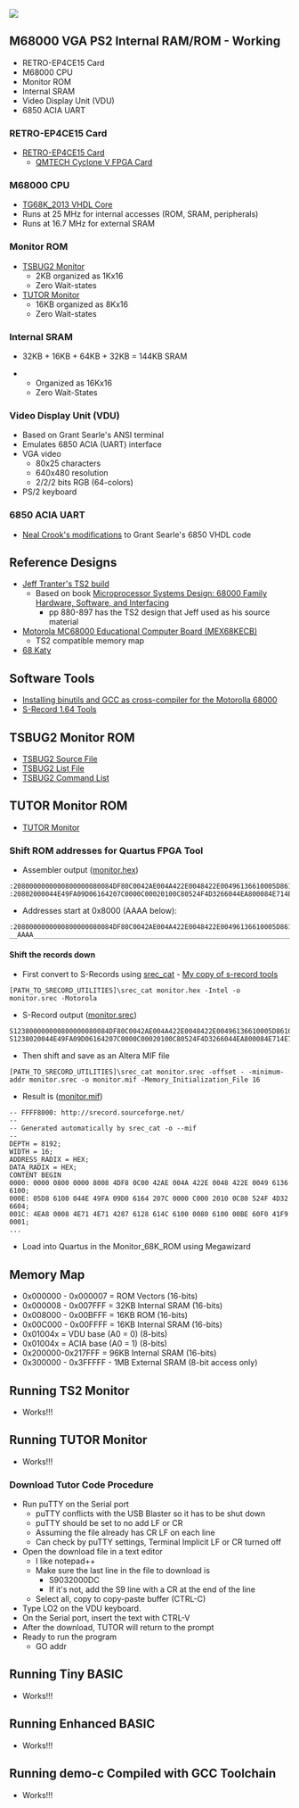 <img src="http://land-boards.com/blwiki/images/3/35/RETRO-EP4CE15-P958-720PX.jpg"></img>

== M68000 VGA PS2 Internal RAM/ROM - Working ==

* RETRO-EP4CE15 Card
* M68000 CPU
* Monitor ROM
* Internal SRAM
* Video Display Unit (VDU)
* 6850 ACIA UART

=== RETRO-EP4CE15 Card ===

* [http://land-boards.com/blwiki/index.php?title=RETRO-EP4CE15 RETRO-EP4CE15 Card]
** [http://land-boards.com/blwiki/index.php?title=QM_Tech_Cyclone_V_FPGA_Board QMTECH Cyclone V FPGA Card]

=== M68000 CPU ===

* [https://github.com/douggilliland/MultiComp/tree/master/MultiComp%20(VHDL%20Template)/Components/CPU/M68000/TG68K_2013 TG68K_2013 VHDL Core]
* Runs at 25 MHz for internal accesses (ROM, SRAM, peripherals)
* Runs at 16.7 MHz for external SRAM

=== Monitor ROM ===

* [https://github.com/douggilliland/Retro-Computers/tree/7ce0358bcddc7edb204a87fba47e80a591d9d570/68000/ReferenceDesigns/TS2_JeffTranter/monitor/TSBUG2 TSBUG2 Monitor]
** 2KB organized as 1Kx16
** Zero Wait-states
* [https://github.com/douggilliland/Retro-Computers/tree/7ce0358bcddc7edb204a87fba47e80a591d9d570/68000/ReferenceDesigns/TS2_JeffTranter/tutor TUTOR Monitor]
** 16KB organized as 8Kx16
** Zero Wait-states

=== Internal SRAM ===

* 32KB + 16KB + 64KB + 32KB = 144KB SRAM

** Organized as 16Kx16
** Zero Wait-States

=== Video Display Unit (VDU) ===

* Based on Grant Searle's ANSI terminal
* Emulates 6850 ACIA (UART) interface
* VGA video
** 80x25 characters
** 640x480 resolution
** 2/2/2 bits RGB (64-colors)
* PS/2 keyboard

=== 6850 ACIA UART ===

* [https://github.com/nealcrook/multicomp6809/wiki/VDU-Modifications Neal Crook's modifications] to Grant Searle's 6850 VHDL code

== Reference Designs ==

* [https://jefftranter.blogspot.com/2016/12/building-68000-single-board-computer.html Jeff Tranter's TS2 build]
** Based on book [https://www.amazon.com/Microprocessor-Systems-Design-Hardware-Interfacing/dp/0534948227/ref=sr_1_2?crid=21I1LHECUP26L&dchild=1&keywords=alan+clements&qid=1593949123&sprefix=alan+clemens%2Caps%2C167&sr=8-2 Microprocessor Systems Design: 68000 Family Hardware, Software, and Interfacing]
*** pp 880-897 has the TS2 design that Jeff used as his source material
* [http://www.easy68k.com/paulrsm/mecb/mecb.htm Motorola MC68000 Educational Computer Board (MEX68KECB)]
** TS2 compatible memory map
* [https://www.bigmessowires.com/68-katy/ 68 Katy]

== Software Tools ==

* [https://darkdust.net/writings/megadrive/crosscompiler Installing binutils and GCC as cross-compiler for the Motorolla 68000]
* [http://srecord.sourceforge.net/ S-Record 1.64 Tools]

== TSBUG2 Monitor ROM ==

* [https://github.com/douggilliland/Retro-Computers/blob/7ce0358bcddc7edb204a87fba47e80a591d9d570/68000/ReferenceDesigns/TS2_JeffTranter/monitor/TSBUG2/monitor.s TSBUG2 Source File]
* [https://github.com/douggilliland/Retro-Computers/blob/7ce0358bcddc7edb204a87fba47e80a591d9d570/68000/ReferenceDesigns/TS2_JeffTranter/monitor/TSBUG2/monitor.lst TSBUG2 List File]
* [https://github.com/douggilliland/Retro-Computers/blob/7ce0358bcddc7edb204a87fba47e80a591d9d570/68000/ReferenceDesigns/TS2_JeffTranter/monitor/TSBUG2/commands.txt TSBUG2 Command List]

== TUTOR Monitor ROM ==

* [https://github.com/douggilliland/Retro-Computers/tree/7ce0358bcddc7edb204a87fba47e80a591d9d570/68000/ReferenceDesigns/TS2_JeffTranter/tutor TUTOR Monitor]

=== Shift ROM addresses for Quartus FPGA Tool  ===

* Assembler output ([https://github.com/douggilliland/Retro-Computers/blob/7ce0358bcddc7edb204a87fba47e80a591d9d570/68000/ReferenceDesigns/TS2_JeffTranter/monitor/TSBUG2/monitor.hex monitor.hex])
<pre>
:2080000000000800000080084DF80C0042AE004A422E0048422E00496136610005D861009E
:20802000044E49FA09D06164207C0000C00020100C80524F4D3266044EA800084E714E71EF
</pre>
* Addresses start at 0x8000 (AAAA below):
<pre>
:2080000000000800000080084DF80C0042AE004A422E0048422E00496136610005D861009E
__AAAA_____________________________________________________________________
</pre>
==== Shift the records down ====
* First convert to S-Records using [http://srecord.sourceforge.net srec_cat] - [https://github.com/douggilliland/Retro-Computers/tree/master/PC%20Tools/srecord My copy of s-record tools]
<pre>
[PATH_TO_SRECORD_UTILITIES]\srec_cat monitor.hex -Intel -o monitor.srec -Motorola
</pre>
* S-Record output ([https://github.com/douggilliland/Retro-Computers/blob/master/68000/TS2/monitor/TSBUG2/monitor.srec monitor.srec])
<pre>
S123800000000800000080084DF80C0042AE004A422E0048422E00496136610005D861009A
S1238020044E49FA09D06164207C0000C00020100C80524F4D3266044EA800084E714E71EB
</pre>
* Then shift and save as an Altera MIF file
<pre>
[PATH_TO_SRECORD_UTILITIES]\srec_cat monitor.srec -offset - -minimum-addr monitor.srec -o monitor.mif -Memory_Initialization_File 16
</pre>
* Result is ([https://github.com/douggilliland/Retro-Computers/blob/master/68000/TS2/monitor/TSBUG2/monitor.mif monitor.mif])
<pre>
-- FFFF8000: http://srecord.sourceforge.net/
--
-- Generated automatically by srec_cat -o --mif
--
DEPTH = 8192;
WIDTH = 16;
ADDRESS_RADIX = HEX;
DATA_RADIX = HEX;
CONTENT BEGIN
0000: 0000 0800 0000 8008 4DF8 0C00 42AE 004A 422E 0048 422E 0049 6136 6100;
000E: 05D8 6100 044E 49FA 09D0 6164 207C 0000 C000 2010 0C80 524F 4D32 6604;
001C: 4EA8 0008 4E71 4E71 4287 6128 614C 6100 0080 6100 00BE 60F0 41F9 0001;
...
</pre>
* Load into Quartus in the Monitor_68K_ROM using Megawizard

== Memory Map ==

* 0x000000 - 0x000007 = ROM Vectors (16-bits)
* 0x000008 - 0x007FFF = 32KB Internal SRAM (16-bits)
* 0x008000 - 0x00BFFF = 16KB ROM (16-bits)
* 0x00C000 - 0x00FFFF = 16KB Internal SRAM (16-bits)
* 0x01004x = VDU base (A0 = 0) (8-bits)
* 0x01004x = ACIA base (A0 = 1) (8-bits)
* 0x200000-0x217FFF = 96KB Internal SRAM (16-bits)
* 0x300000 - 0x3FFFFF - 1MB External SRAM (8-bit access only)

== Running TS2 Monitor ==

* Works!!!

== Running TUTOR Monitor ==

* Works!!!

=== Download Tutor Code Procedure ===

* Run puTTY on the Serial port
** puTTY conflicts with the USB Blaster so it has to be shut down 
** puTTY should be set to no add LF or CR
** Assuming the file already has CR LF on each line
** Can check by puTTY settings, Terminal Implicit LF or CR turned off
* Open the download file in a text editor
** I like notepad++
** Make sure the last line in the file to download is
*** S9032000DC
*** If it's not, add the S9 line with a CR at the end of the line
** Select all, copy to copy-paste buffer (CTRL-C)
* Type LO2 on the VDU keyboard.
* On the Serial port, insert the text with CTRL-V
* After the download, TUTOR will return to the prompt
* Ready to run the program
** GO addr

== Running Tiny BASIC ==

* Works!!!

== Running Enhanced BASIC ==

* Works!!!

== Running demo-c Compiled with GCC Toolchain ==

* Works!!!
